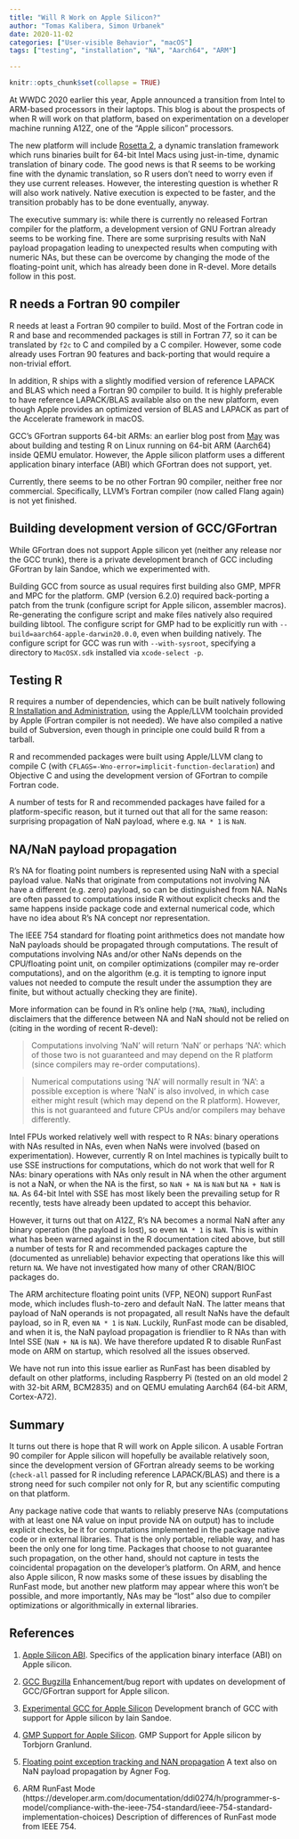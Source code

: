 ```yaml
---
title: "Will R Work on Apple Silicon?"
author: "Tomas Kalibera, Simon Urbanek"
date: 2020-11-02
categories: ["User-visible Behavior", "macOS"]
tags: ["testing", "installation", "NA", "Aarch64", "ARM"]

---
```


```r
knitr::opts_chunk$set(collapse = TRUE)
```

At WWDC 2020 earlier this year, Apple announced a transition from Intel to
ARM-based processors in their laptops.  This blog is about the prospects of
when R will work on that platform, based on experimentation on a developer
machine running A12Z, one of the "Apple silicon" processors.

The new platform will include
[Rosetta 2](https://developer.apple.com/documentation/apple_silicon/about_the_rosetta_translation_environment),
a dynamic translation framework
which runs binaries built for 64-bit Intel Macs using just-in-time, dynamic
translation of binary code. The good news is that R seems to be working fine
with the dynamic translation, so R users don't need to worry even if they use
current releases. However, the interesting question is whether R will also work
natively. Native execution is expected to be faster, and the transition
probably has to be done eventually, anyway.

The executive summary is: while there is currently no released Fortran
compiler for the platform, a development version of GNU Fortran already
seems to be working fine.  There are some surprising results with NaN
payload propagation leading to unexpected results when computing with
numeric NAs, but these can be overcome by changing the mode of the
floating-point unit, which has already been done in R-devel.  More details
follow in this post.

## R needs a Fortran 90 compiler

R needs at least a Fortran 90 compiler to build.  Most of the Fortran code
in R and base and recommended packages is still in Fortran 77, so it can be
translated by `f2c` to C and compiled by a C compiler. However, some code
already uses Fortran 90 features and back-porting that would require a 
non-trivial effort.

In addition, R ships with a slightly modified version of reference LAPACK
and BLAS which need a Fortran 90 compiler to build.  It is highly preferable
to have reference LAPACK/BLAS available also on the new platform, even though
Apple provides an optimized version of BLAS and LAPACK as part of the Accelerate
framework in macOS.

GCC's GFortran supports 64-bit ARMs: an earlier blog post
from [May](https://blog.r-project.org/2020/05/29/testing-r-on-emulated-platforms)
was about building and testing R on Linux running on 64-bit ARM (Aarch64)
inside QEMU emulator.  However, the Apple silicon platform uses a different
application binary interface (ABI) which GFortran does not support, yet.

Currently, there seems to be no other Fortran 90 compiler, neither free nor
commercial.  Specifically, LLVM's Fortran compiler (now called Flang again)
is not yet finished.

## Building development version of GCC/GFortran

While GFortran does not support Apple silicon yet (neither any release nor
the GCC trunk), there is a private development branch of GCC including
GFortran by Iain Sandoe, which we experimented with. 

Building GCC from source as usual requires first building also GMP, MPFR and
MPC for the platform.  GMP (version 6.2.0) required back-porting a patch
from the trunk (configure script for Apple silicon, assembler macros). 
Re-generating the configure script and make files natively also required
building libtool.  The configure script for GMP had to be explicitly run
with `--build=aarch64-apple-darwin20.0.0`, even when building natively.  The
configure script for GCC was run with `--with-sysroot`, specifying a
directory to `MacOSX.sdk` installed via `xcode-select -p`.

## Testing R

R requires a number of dependencies, which can be built natively following
[R Installation and Administration](https://cran.r-project.org/doc/manuals/r-release/R-admin.html#Installing-R-under-macOS),
using the Apple/LLVM toolchain provided by Apple (Fortran compiler is not needed).
We have also compiled a native build of Subversion, even though in principle
one could build R from a tarball.

R and recommended packages were built using Apple/LLVM clang to compile C
(with `CFLAGS=-Wno-error=implicit-function-declaration`) and Objective C and
using the development version of GFortran to compile Fortran code.

A number of tests for R and recommended packages have failed for a
platform-specific reason, but it turned out that all for the same reason:
surprising propagation of NaN payload, where e.g.  `NA * 1` is `NaN`.

## NA/NaN payload propagation

R's NA for floating point numbers is represented using NaN with a special
payload value.  NaNs that originate from computations not involving NA have
a different (e.g.  zero) payload, so can be distinguished from NA.  NaNs are
often passed to computations inside R without explicit checks and the same
happens inside package code and external numerical code, which have no idea
about R's NA concept nor representation.

The IEEE 754 standard for floating point arithmetics does not mandate how
NaN payloads should be propagated through computations.  The result of
computations involving NAs and/or other NaNs depends on the CPU/floating
point unit, on compiler optimizations (compiler may re-order computations),
and on the algorithm (e.g.  it is tempting to ignore input values not needed
to compute the result under the assumption they are finite, but without
actually checking they are finite).

More information can be found in R's online help (`?NA`, `?NaN`), including
disclaimers that the difference between NA and NaN should not be relied on
(citing in the wording of recent R-devel):

> Computations involving ‘NaN’ will return ‘NaN’ or perhaps ‘NA’: which of
those two is not guaranteed and may depend on the R platform (since
compilers may re-order computations).

> Numerical computations using ‘NA’ will normally result in ‘NA’: a possible
exception is where ‘NaN’ is also involved, in which case either might result
(which may depend on the R platform).  However, this is not guaranteed and
future CPUs and/or compilers may behave differently.

Intel FPUs worked relatively well with respect to R NAs: binary operations with
NAs resulted in NAs, even when NaNs were involved (based on experimentation).
However, currently R on Intel machines is typically built to use SSE
instructions for computations, which do not work that well for R NAs: binary
operations with NAs only result in NA when the other argument is not a NaN, or
when the NA is the first, so `NaN + NA` is `NaN` but `NA + NaN` is `NA`. As
64-bit Intel with SSE has most likely been the prevailing setup for R recently,
tests have already been updated to accept this behavior.

However, it turns out that on A12Z, R's NA becomes a normal NaN after any
binary operation (the payload is lost), so even `NA * 1` is `NaN`.  This is
within what has been warned against in the R documentation cited above, but
still a number of tests for R and recommended packages capture the
(documented as unreliable) behavior expecting that operations like this
will return `NA`.  We have not investigated how many of other CRAN/BIOC
packages do.

The ARM architecture floating point units (VFP, NEON) support RunFast mode,
which includes flush-to-zero and default NaN.  The latter means that payload
of NaN operands is not propagated, all result NaNs have the default payload,
so in R, even `NA * 1` is `NaN`.  Luckily, RunFast mode can be disabled, and
when it is, the NaN payload propagation is friendlier to R NAs than with
Intel SSE (`NaN + NA` is `NA`).  We have therefore updated R to disable
RunFast mode on ARM on startup, which resolved all the issues observed.

We have not run into this issue earlier as RunFast has been disabled by
default on other platforms, including Raspberry Pi (tested on an old model 2
with 32-bit ARM, BCM2835) and on QEMU emulating Aarch64 (64-bit ARM,
Cortex-A72).

## Summary

It turns out there is hope that R will work on Apple silicon.  A usable Fortran
90 compiler for Apple silicon will hopefully be available relatively soon, since
the development version of GFortran already seems to be working (`check-all`
passed for R including reference LAPACK/BLAS) and there is a strong need for
such compiler not only for R, but any scientific computing on that platform.

Any package native code that wants to reliably preserve NAs (computations
with at least one NA value on input provide NA on output) has to include
explicit checks, be it for computations implemented in the package native
code or in external libraries.  That is the only portable, reliable way, and
has been the only one for long time. Packages that choose to not guarantee such
propagation, on the other hand, should not capture in tests the
coincidental propagation on the developer's platform.  On ARM, and hence
also Apple silicon, R now masks some of these issues by disabling the
RunFast mode, but another new platform may appear where this won't be
possible, and more importantly, NAs may be "lost" also due to compiler
optimizations or algorithmically in external libraries.

## References

1. [Apple Silicon ABI](https://developer.apple.com/documentation/xcode/writing_arm64_code_for_apple_platforms). 
   Specifics of the application binary interface (ABI) on Apple silicon.

2. [GCC Bugzilla](https://gcc.gnu.org/bugzilla/show_bug.cgi?id=96168)
   Enhancement/bug report with updates on development of GCC/GFortran support for Apple silicon.

3. [Experimental GCC for Apple Silicon](https://github.com/iains/gcc-darwin-arm64)
   Development branch of GCC with support for Apple silicon by Iain Sandoe.

4. [GMP Support for Apple Silicon](https://gmplib.org/list-archives/gmp-commit/2020-July/003005.html).
   GMP Support for Apple silicon by Torbjorn Granlund.

5. [Floating point exception tracking and NAN propagation](https://www.agner.org/optimize/nan_propagation.pdf)
   A text also on NaN payload propagation by Agner Fog.

6. ARM RunFast Mode (https://developer.arm.com/documentation/ddi0274/h/programmer-s-model/compliance-with-the-ieee-754-standard/ieee-754-standard-implementation-choices)
   Description of differences of RunFast mode from IEEE 754.
